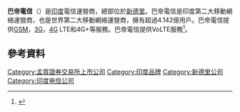 {{Expand language|1=en|time=2020-07-03T08:57:56+00:00}}

'''巴帝電信'''（{{lang-en|Bharti Airtel}}）是[[印度|印度]]電信運營商，總部位於[[新德里|新德里]]。巴帝電信是印度第二大移動網絡運營商，也是世界第二大移動網絡運營商，擁有超過4.142億用戶。巴帝電信提供[[GSM|GSM]]，[[3G|3G]]，[[4G|4G]] LTE和4G+等服務。巴帝電信提供VoLTE服務<ref>{{Cite news|url=http://gadgets.ndtv.com/telecom/news/airtel-volte-services-2017-launch-rivalling-reliance-jio-1722991|title=Airtel Plans to Launch Its 4G VoLTE Services Later This Year, Says CEO|work=NDTV Gadgets360.com|access-date=2017-07-10|language=en|archive-url=https://web.archive.org/web/20170710151649/http://gadgets.ndtv.com/telecom/news/airtel-volte-services-2017-launch-rivalling-reliance-jio-1722991|archive-date=10 July 2017}}</ref>。

== 參考資料 ==
{{reflist}}

[[Category:孟買證券交易所上市公司|Category:孟買證券交易所上市公司]]
[[Category:印度品牌|Category:印度品牌]]
[[Category:新德里公司|Category:新德里公司]]
[[Category:印度电信公司|Category:印度电信公司]]